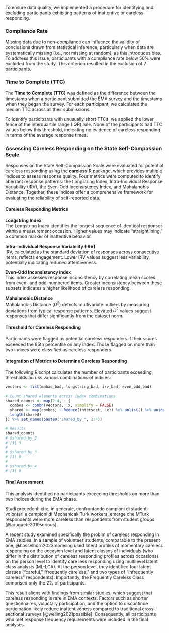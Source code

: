 
To ensure data quality, we implemented a procedure for identifying and excluding participants exhibiting patterns of inattentive or careless responding.

### Compliance Rate

Missing data due to non-compliance can influence the validity of conclusions drawn from statistical inference, particularly when data are systematically missing (i.e., not missing at random), as this introduces bias. To address this issue, participants with a compliance rate below 50% were excluded from the study. This criterion resulted in the exclusion of 7 participants.

### Time to Complete (TTC)

The **Time to Complete (TTC)** was defined as the difference between the timestamp when a participant submitted the EMA survey and the timestamp when they began the survey. For each participant, we calculated the median TTC across all their submissions. 

To identify participants with unusually short TTCs, we applied the lower fence of the interquartile range (IQR) rule. None of the participants had TTC values below this threshold, indicating no evidence of careless responding in terms of the average response times.

### Assessing Careless Responding on the State Self-Compassion Scale

Responses on the State Self-Compassion Scale were evaluated for potential careless responding using the **careless** R package, which provides multiple indices to assess response quality. Four metrics were computed to identify aberrant response patterns: the Longstring Index, Intra-Individual Response Variability (IRV), the Even-Odd Inconsistency Index, and Mahalanobis Distance. Together, these indices offer a comprehensive framework for evaluating the reliability of self-reported data.

#### Careless Responding Metrics

**Longstring Index**  
The Longstring Index identifies the longest sequence of identical responses within a measurement occasion. Higher values may indicate "straightlining," a common marker of inattentive behavior.

**Intra-Individual Response Variability (IRV)**  
IRV, calculated as the standard deviation of responses across consecutive items, reflects engagement. Lower IRV values suggest less variability, potentially indicating reduced attentiveness.

**Even-Odd Inconsistency Index**  
This index assesses response inconsistency by correlating mean scores from even- and odd-numbered items. Greater inconsistency between these subsets indicates a higher likelihood of careless responding.

**Mahalanobis Distance**  
Mahalanobis Distance ($D^2$) detects multivariate outliers by measuring deviations from typical response patterns. Elevated $D^2$ values suggest responses that differ significantly from the dataset norm.

#### Threshold for Careless Responding

Participants were flagged as potential careless responders if their scores exceeded the 95th percentile on any index. Those flagged on more than two indices were classified as careless responders.  

#### Integration of Metrics to Determine Careless Responding

The following R script calculates the number of participants exceeding thresholds across various combinations of indices:  

```r
vectors <- list(mahad_bad, longstring_bad, irv_bad, even_odd_bad)

# Count shared elements across index combinations
shared_counts <- map(2:4, ~ {
  combos <- combn(vectors, .x, simplify = FALSE)
  shared <- map(combos, ~ Reduce(intersect, .x)) %>% unlist() %>% unique()
  length(shared)
}) %>% set_names(paste0("shared_by_", 2:4))

# Results
shared_counts
# $shared_by_2
# [1] 3
# 
# $shared_by_3
# [1] 0
# 
# $shared_by_4
# [1] 0
```

#### Final Assessment

This analysis identified no participants exceeding thresholds on more than two indices during the EMA phase. 

Studi precedenti che, in generale, confrontando campioni di studenti volontari e campioni di Mechanicak Turk workers, emerge che  MTurk respondents were more careless than respondents from student groups [@aruguete2019serious]. 

A recent study examined specifically the problm of careless responding in EMA studies. In a sample of volunteer students, comparable to the present one, @hasselhorn2023modeling used latent profiles of momentary careless responding on the occasion level and latent classes of individuals (who differ in the distribution of careless responding profiles across occasions) on the person level to identify care less responding using multilevel latent class analysis (ML-LCA). At the person level, they identified four latent classes (“careful,” “frequently careless,” and two types of “infrequently careless” respondents). Importantly, the Frequently Careless Class comprised only the 2% of participants. 

This result aligns with findings from similar studies, which suggest that careless responding is rare in EMA contexts. Factors such as shorter questionnaires, voluntary participation, and the option to discontinue participation likely reduce inattentiveness compared to traditional cross-sectional surveys [@welling2021possible]. Consequently, all participants who met response frequency requirements were included in the final analyses.


